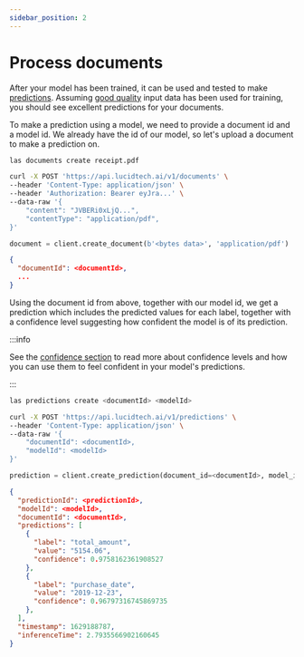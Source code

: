 ```yaml
---
sidebar_position: 2
---
```



# Process documents

After your model has been trained, it can be used and tested to make [predictions](../concepts/predictions.mdx). Assuming [good quality](../concepts/training-data.mdx#data-quality) input data has been used for training, you should see excellent predictions for your documents.

To make a prediction using a model, we need to provide a document id and a model id. We already have the id of our model, so let's upload a document to make a prediction on.

<Tabs groupId="programming-language">
<TabItem value="cli" label="CLI" default>

```bash
las documents create receipt.pdf
```

</TabItem>
<TabItem value="curl" label="cURL">

```bash
curl -X POST 'https://api.lucidtech.ai/v1/documents' \
--header 'Content-Type: application/json' \
--header 'Authorization: Bearer eyJra...' \
--data-raw '{
    "content": "JVBERi0xLjQ...",
    "contentType": "application/pdf",
}'
```

</TabItem>
<TabItem value="python" label="Python">

```python
document = client.create_document(b'<bytes data>', 'application/pdf')
```

</TabItem>
</Tabs>

```json
{
  "documentId": <documentId>,
  ...
}
```

Using the document id from above, together with our model id, we get a prediction which includes the predicted values for each label, together with a confidence level suggesting how confident the model is of its prediction.

:::info

See the [confidence section](../concepts/predictions.mdx#confidence) to read more about confidence levels and how you can use them to feel confident in your model's predictions.

:::

<Tabs groupId="programming-language">
<TabItem value="cli" label="CLI" default>

```bash
las predictions create <documentId> <modelId>
```

</TabItem>
<TabItem value="curl" label="cURL">

```bash
curl -X POST 'https://api.lucidtech.ai/v1/predictions' \
--header 'Content-Type: application/json' \
--data-raw '{
    "documentId": <documentId>,
    "modelId": <modelId>
}'
```

</TabItem>
<TabItem value="python" label="Python">

```python
prediction = client.create_prediction(document_id=<documentId>, model_id=<modelId>)
```

</TabItem>
</Tabs>

```json
{
  "predictionId": <predictionId>,
  "modelId": <modelId>,
  "documentId": <documentId>,
  "predictions": [
    {
      "label": "total_amount",
      "value": "5154.06",
      "confidence": 0.9758162361908527
    },
    {
      "label": "purchase_date",
      "value": "2019-12-23",
      "confidence": 0.96797316745869735
    },
  ],
  "timestamp": 1629188787,
  "inferenceTime": 2.7935566902160645
}
```

